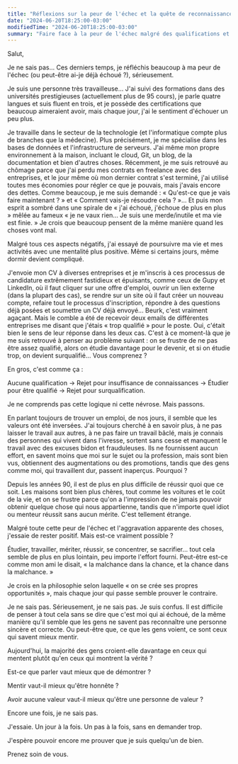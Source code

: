 ```yaml
---
title: "Réflexions sur la peur de l'échec et la quête de reconnaissance"
date: "2024-06-20T18:25:00-03:00"
modifiedTime: "2024-06-20T18:25:00-03:00"
summary: "Faire face à la peur de l'échec malgré des qualifications et des efforts significatifs"
---
```


Salut,

Je ne sais pas... Ces derniers temps, je réfléchis beaucoup à ma peur de l'échec (ou peut-être ai-je déjà échoué ?), sérieusement.

Je suis une personne très travailleuse... J'ai suivi des formations dans des universités prestigieuses (actuellement plus de 95 cours), je parle quatre langues et suis fluent en trois, et je possède des certifications que beaucoup aimeraient avoir, mais chaque jour, j'ai le sentiment d'échouer un peu plus.

Je travaille dans le secteur de la technologie (et l'informatique compte plus de branches que la médecine). Plus précisément, je me spécialise dans les bases de données et l'infrastructure de serveurs. J'ai même mon propre environnement à la maison, incluant le cloud, Git, un blog, de la documentation et bien d'autres choses. Récemment, je me suis retrouvé au chômage parce que j'ai perdu mes contrats en freelance avec des entreprises, et le jour même où mon dernier contrat s'est terminé, j'ai utilisé toutes mes économies pour régler ce que je pouvais, mais j'avais encore des dettes. Comme beaucoup, je me suis demandé : « Qu'est-ce que je vais faire maintenant ? » et « Comment vais-je résoudre cela ? »... Et puis mon esprit a sombré dans une spirale de « j'ai échoué, j'échoue de plus en plus » mêlée au fameux « je ne vaux rien... Je suis une merde/inutile et ma vie est finie. » Je crois que beaucoup pensent de la même manière quand les choses vont mal.

Malgré tous ces aspects négatifs, j'ai essayé de poursuivre ma vie et mes activités avec une mentalité plus positive. Même si certains jours, même dormir devient compliqué.

J'envoie mon CV à diverses entreprises et je m'inscris à ces processus de candidature extrêmement fastidieux et épuisants, comme ceux de Gupy et LinkedIn, où il faut cliquer sur une offre d'emploi, ouvrir un lien externe (dans la plupart des cas), se rendre sur un site où il faut créer un nouveau compte, refaire tout le processus d'inscription, répondre à des questions déjà posées et soumettre un CV déjà envoyé... Beurk, c'est vraiment agaçant. Mais le comble a été de recevoir deux emails de différentes entreprises me disant que j'étais « trop qualifié » pour le poste. Oui, c'était bien le sens de leur réponse dans les deux cas. C'est à ce moment-là que je me suis retrouvé à penser au problème suivant : on se frustre de ne pas être assez qualifié, alors on étudie davantage pour le devenir, et si on étudie trop, on devient surqualifié... Vous comprenez ?

En gros, c'est comme ça :

Aucune qualification -> Rejet pour insuffisance de connaissances -> Étudier pour être qualifié -> Rejet pour surqualification.

Je ne comprends pas cette logique ni cette névrose. Mais passons.

En parlant toujours de trouver un emploi, de nos jours, il semble que les valeurs ont été inversées. J'ai toujours cherché à en savoir plus, à ne pas laisser le travail aux autres, à ne pas faire un travail bâclé, mais je connais des personnes qui vivent dans l'ivresse, sortent sans cesse et manquent le travail avec des excuses bidon et frauduleuses. Ils ne fournissent aucun effort, en savent moins que moi sur le sujet ou la profession, mais sont bien vus, obtiennent des augmentations ou des promotions, tandis que des gens comme moi, qui travaillent dur, passent inaperçus. Pourquoi ?

Depuis les années 90, il est de plus en plus difficile de réussir quoi que ce soit. Les maisons sont bien plus chères, tout comme les voitures et le coût de la vie, et on se frustre parce qu'on a l'impression de ne jamais pouvoir obtenir quelque chose qui nous appartienne, tandis que n'importe quel idiot ou menteur réussit sans aucun mérite. C'est tellement étrange.

Malgré toute cette peur de l'échec et l'aggravation apparente des choses, j'essaie de rester positif. Mais est-ce vraiment possible ?

Étudier, travailler, mériter, réussir, se concentrer, se sacrifier… tout cela semble de plus en plus lointain, peu importe l'effort fourni. Peut-être est-ce comme mon ami le disait, « la malchance dans la chance, et la chance dans la malchance. »

Je crois en la philosophie selon laquelle « on se crée ses propres opportunités », mais chaque jour qui passe semble prouver le contraire.

Je ne sais pas. Sérieusement, je ne sais pas. Je suis confus. Il est difficile de penser à tout cela sans se dire que c'est moi qui ai échoué, de la même manière qu'il semble que les gens ne savent pas reconnaître une personne sincère et correcte. Ou peut-être que, ce que les gens voient, ce sont ceux qui savent mieux mentir.

Aujourd'hui, la majorité des gens croient-elle davantage en ceux qui mentent plutôt qu'en ceux qui montrent la vérité ?

Est-ce que parler vaut mieux que de démontrer ?

Mentir vaut-il mieux qu'être honnête ?

Avoir aucune valeur vaut-il mieux qu'être une personne de valeur ?

Encore une fois, je ne sais pas.

J'essaie. Un jour à la fois. Un pas à la fois, sans en demander trop.

J'espère pouvoir encore me prouver que je suis quelqu'un de bien.

Prenez soin de vous.
